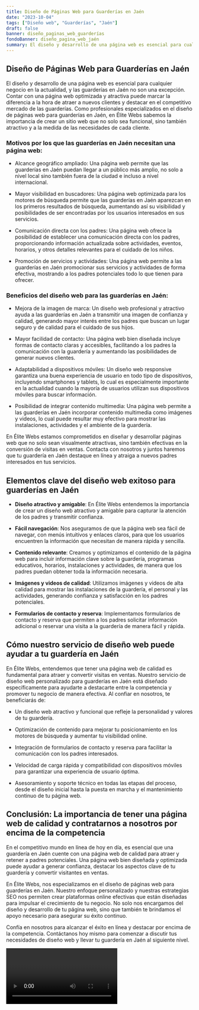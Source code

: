```yaml
---
title: Diseño de Páginas Web para Guarderías en Jaén
date: "2023-10-04"
tags: ["Diseño web", "Guarderías", "Jaén"]
draft: false
banner: diseño_paginas_web_guarderías
fondoBanner: diseño_pagina_web_jaén
summary: El diseño y desarrollo de una página web es esencial para cualquier negocio en la actualidad, y las guarderías en Jaén no son una excepción. Contar con una página web optimizada y atractiva puede marcar la diferencia a la hora de atraer a nuevos clientes y destacar en el competitivo mercado de las guarderías. Como profesionales especializados en el diseño de páginas web para guarderías en Jaén, en Élite Webs sabemos la importancia de crear un sitio web que no solo sea funcional, sino también atractivo y a la medida de las necesidades de cada cliente.
---
```



## Diseño de Páginas Web para Guarderías en Jaén

El diseño y desarrollo de una página web es esencial para cualquier negocio en la actualidad, y las guarderías en Jaén no son una excepción. Contar con una página web optimizada y atractiva puede marcar la diferencia a la hora de atraer a nuevos clientes y destacar en el competitivo mercado de las guarderías. Como profesionales especializados en el diseño de páginas web para guarderías en Jaén, en Élite Webs sabemos la importancia de crear un sitio web que no solo sea funcional, sino también atractivo y a la medida de las necesidades de cada cliente.

### Motivos por los que las guarderías en Jaén necesitan una página web:

- Alcance geográfico ampliado: Una página web permite que las guarderías en Jaén puedan llegar a un público más amplio, no solo a nivel local sino también fuera de la ciudad e incluso a nivel internacional.

- Mayor visibilidad en buscadores: Una página web optimizada para los motores de búsqueda permite que las guarderías en Jaén aparezcan en los primeros resultados de búsqueda, aumentando así su visibilidad y posibilidades de ser encontradas por los usuarios interesados en sus servicios.

- Comunicación directa con los padres: Una página web ofrece la posibilidad de establecer una comunicación directa con los padres, proporcionando información actualizada sobre actividades, eventos, horarios, y otros detalles relevantes para el cuidado de los niños.

- Promoción de servicios y actividades: Una página web permite a las guarderías en Jaén promocionar sus servicios y actividades de forma efectiva, mostrando a los padres potenciales todo lo que tienen para ofrecer.

### Beneficios del diseño web para las guarderías en Jaén:

- Mejora de la imagen de marca: Un diseño web profesional y atractivo ayuda a las guarderías en Jaén a transmitir una imagen de confianza y calidad, generando mayor interés entre los padres que buscan un lugar seguro y de calidad para el cuidado de sus hijos.

- Mayor facilidad de contacto: Una página web bien diseñada incluye formas de contacto claras y accesibles, facilitando a los padres la comunicación con la guardería y aumentando las posibilidades de generar nuevos clientes.

- Adaptabilidad a dispositivos móviles: Un diseño web responsive garantiza una buena experiencia de usuario en todo tipo de dispositivos, incluyendo smartphones y tablets, lo cual es especialmente importante en la actualidad cuando la mayoría de usuarios utilizan sus dispositivos móviles para buscar información.

- Posibilidad de integrar contenido multimedia: Una página web permite a las guarderías en Jaén incorporar contenido multimedia como imágenes y videos, lo cual puede resultar muy efectivo para mostrar las instalaciones, actividades y el ambiente de la guardería.

En Élite Webs estamos comprometidos en diseñar y desarrollar páginas web que no solo sean visualmente atractivas, sino también efectivas en la conversión de visitas en ventas. Contacta con nosotros y juntos haremos que tu guardería en Jaén destaque en línea y atraiga a nuevos padres interesados en tus servicios.

<GifSeo />

<Cta />

## Elementos clave del diseño web exitoso para guarderías en Jaén

- **Diseño atractivo y amigable**: En Élite Webs entendemos la importancia de crear un diseño web atractivo y amigable para capturar la atención de los padres y transmitir confianza.

- **Fácil navegación**: Nos aseguramos de que la página web sea fácil de navegar, con menús intuitivos y enlaces claros, para que los usuarios encuentren la información que necesitan de manera rápida y sencilla.

- **Contenido relevante**: Creamos y optimizamos el contenido de la página web para incluir información clave sobre la guardería, programas educativos, horarios, instalaciones y actividades, de manera que los padres puedan obtener toda la información necesaria.

- **Imágenes y videos de calidad**: Utilizamos imágenes y videos de alta calidad para mostrar las instalaciones de la guardería, el personal y las actividades, generando confianza y satisfacción en los padres potenciales.

- **Formularios de contacto y reserva**: Implementamos formularios de contacto y reserva que permiten a los padres solicitar información adicional o reservar una visita a la guardería de manera fácil y rápida.

## Cómo nuestro servicio de diseño web puede ayudar a tu guardería en Jaén

En Élite Webs, entendemos que tener una página web de calidad es fundamental para atraer y convertir visitas en ventas. Nuestro servicio de diseño web personalizado para guarderías en Jaén está diseñado específicamente para ayudarte a destacarte entre la competencia y promover tu negocio de manera efectiva. Al confiar en nosotros, te beneficiarás de:

- Un diseño web atractivo y funcional que refleje la personalidad y valores de tu guardería.

- Optimización de contenido para mejorar tu posicionamiento en los motores de búsqueda y aumentar tu visibilidad online.

- Integración de formularios de contacto y reserva para facilitar la comunicación con los padres interesados.

- Velocidad de carga rápida y compatibilidad con dispositivos móviles para garantizar una experiencia de usuario óptima.

- Asesoramiento y soporte técnico en todas las etapas del proceso, desde el diseño inicial hasta la puesta en marcha y el mantenimiento continuo de tu página web.

## Conclusión: La importancia de tener una página web de calidad y contratarnos a nosotros por encima de la competencia

En el competitivo mundo en línea de hoy en día, es esencial que una guardería en Jaén cuente con una página web de calidad para atraer y retener a padres potenciales. Una página web bien diseñada y optimizada puede ayudar a generar confianza, destacar los aspectos clave de tu guardería y convertir visitantes en ventas.

En Élite Webs, nos especializamos en el diseño de páginas web para guarderías en Jaén. Nuestro enfoque personalizado y nuestras estrategias SEO nos permiten crear plataformas online efectivas que están diseñadas para impulsar el crecimiento de tu negocio. No solo nos encargamos del diseño y desarrollo de tu página web, sino que también te brindamos el apoyo necesario para asegurar su éxito continuo.

Confía en nosotros para alcanzar el éxito en línea y destacar por encima de la competencia. Contáctanos hoy mismo para comenzar a discutir tus necesidades de diseño web y llevar tu guardería en Jaén al siguiente nivel.

<Video />

<CtaBot job="Guarderías" city="Jaén" />

<Gmaps query="Jaén+españa+maps" />
